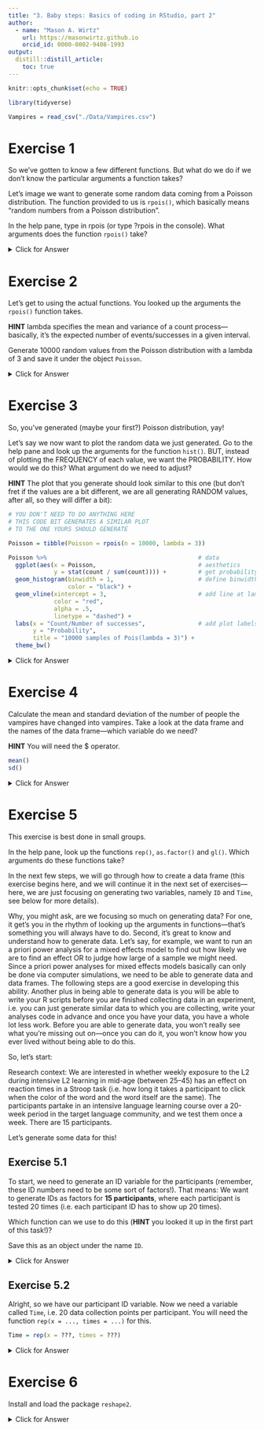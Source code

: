 ```yaml
---
title: "3. Baby steps: Basics of coding in RStudio, part 2"
author:
  - name: "Mason A. Wirtz"
    url: https://masonwirtz.github.io
    orcid_id: 0000-0002-9408-1993
output:
  distill::distill_article:
    toc: true
---
```


```r
knitr::opts_chunk$set(echo = TRUE)

library(tidyverse)

Vampires = read_csv("./Data/Vampires.csv")

```


# Exercise 1 

So we've gotten to know a few different functions. But what do we do if we don't know the particular arguments a function takes? 

Let's image we want to generate some random data coming from a Poisson distribution. The function provided to us is `rpois()`, which basically means "random numbers from a Poisson distribution". 

In the help pane, type in rpois (or type ?rpois in the console). What arguments does the function `rpois()` take? 

<details>
  <summary>Click for Answer</summary>
  
**SOLUTION** 

```r

?rpois

```

The `rpois()` function takes the arguments n (i.e. number of values that should be generated) and the argument lambda (i.e. the mean and the variance, in other words the expected number of events in a given (time) interval). 

</details> 











# Exercise 2

Let's get to using the actual functions. You looked up the arguments the `rpois()` function takes. 

**HINT** lambda specifies the mean and variance of a count process---basically, it's the expected number of events/successes in a given interval. 

Generate 10000 random values from the Poisson distribution with a lambda of 3 and save it under the object `Poisson`. 

<details>
  <summary>Click for Answer</summary>
  
**SOLUTION**

Alright, so in the previous exercise, we had a look at the arguments that the function `rpois` takes. We know that it takes the argument n (i.e. the number of values that should be generated). The exercise asks us to generate 10000 random values, so this must be our n value. The function also takes the argument lambda, which the exercise tells us should be 3. We then want to save this as an object named `Poisson`.

Let's see how we can do this:

```r

Poisson = rpois(n = 10000, lambda = 3)

```

</details> 









# Exercise 3

So, you've generated (maybe your first?) Poisson distribution, yay! 

Let's say we now want to plot the random data we just generated. Go to the help pane and look up the arguments for the function `hist()`. BUT, instead of plotting the FREQUENCY of each value, we want the PROBABILITY. How would we do this? What argument do we need to adjust? 

**HINT** The plot that you generate should look similar to this one (but don't fret if the values are a bit different, we are all generating RANDOM values, after all, so they will differ a bit): 

```r

# YOU DON'T NEED TO DO ANYTHING HERE
# THIS CODE BIT GENERATES A SIMILAR PLOT
# TO THE ONE YOURS SHOULD GENERATE

Poisson = tibble(Poisson = rpois(n = 10000, lambda = 3))

Poisson %>%                                           # data 
  ggplot(aes(x = Poisson,                             # aesthetics 
             y = stat(count / sum(count)))) +         # get probability
  geom_histogram(binwidth = 1,                        # define binwidth  
                 color = "black") + 
  geom_vline(xintercept = 3,                          # add line at lamba value
             color = "red", 
             alpha = .5,
             linetype = "dashed") + 
  labs(x = "Count/Number of successes",               # add plot labels
       y = "Probability",
       title = "10000 samples of Pois(lambda = 3)") + 
  theme_bw()

```

<details>
  <summary>Click for Answer</summary>

**SOLUTION** 

So, we want to plot our generated data, not as frequencies, but as probabilities, using the function `hist()`. Our first step here should be to go ahead and look at the arguments that the function takes. Theoretically, we can change the arguments freq and probability in order to get the probability density of the values. If we change the probability argument, we can change it to true (we can write this as TRUE or T, for short). We can also change the freq argument to FALSE, which throws back the probability density as well, so we should end up with the same plot either way. 

```r

Poisson = rpois(n = 10000, lambda = 3)           # generate the data again

hist(Poisson, probability = T)                   # set probability to true
hist(Poisson, freq = F)

```

*(Fun side note: The Poisson distribution is being used more and more in linguistics, since it is the canonical distribution for characterizing count data. If you want to e.g. compute a model where your DV is the number of errors produced, number of dialect realizations in an interaction, number of case markers etc., the Poisson distribution should become your new best friend. Bodo Winter's book Statistics for Linguists has an entire chapter dedicated to the Poisson distribution, I would definitely recommend a read.)*

</details> 









# Exercise 4

Calculate the mean and standard deviation of the number of people the vampires have changed into vampires. Take a look at the data frame and the names of the data frame---which variable do we need?  

**HINT** You will need the $ operator. 

```r

mean()
sd()

```

<details>
  <summary>Click for Answer</summary>

**SOLUTION**

Since I didn't specify which variable we are interested in, we would need to search the data frame to find out which variable we need. If we just need to remind ourselves which variable we are interested in, we can do this using the `colnames()` function, which returns the names of the columns, but no information on what is actually in the columns. If we want to see what is actually in the columns without having to print the entire data frame, we can go ahead and use the `head()` function. 

```r

colnames(Vampires)                 # get column names for Vampires data frame
head(Vampires)                     # see first few rows of Vampires data frame

```

After exploring the data frame, we should find that the variable `numberChangedToVamp` is the one we are looking for. 

Now that we know which variable we need, the exercise asks us to calculate the mean and standard deviation. We need the $ operator in order to go into the data frame and select exactly this variable. We will then wrap this in the two functions `mean()` and `sd()`, like so: 

```r

mean(Vampires$numberChangedToVamp)        # get mean of numberChangedToVamp
sd(Vampires$numberChangedToVamp)          # get SD of numberChangedToVamp

```


</details> 












# Exercise 5

This exercise is best done in small groups.

In the help pane, look up the functions `rep()`, `as.factor()` and `gl()`. Which arguments do these functions take?

In the next few steps, we will go through how to create a data frame (this exercise begins here, and we will continue it in the next set of exercises---here, we are just focusing on generating two variables, namely `ID` and `Time`, see below for more details). 

Why, you might ask, are we focusing so much on generating data? For one, it get's you in the rhythm of looking up the arguments in functions---that's something you will always have to do. Second, it's great to know and understand how to generate data. Let's say, for example, we want to run an a priori power analysis for a mixed effects model to find out how likely we are to find an effect OR to judge how large of a sample we might need. Since a priori power analyses for mixed effects models basically can only be done via computer simulations, we need to be able to generate data and data frames. The following steps are a good exercise in developing this ability. Another plus in being able to generate data is you will be able to write your R scripts before you are finished collecting data in an experiment, i.e. you can just generate similar data to which you are collecting, write your analyses code in advance and once you have your data, you have a whole lot less work. Before you are able to generate data, you won't really see what you're missing out on---once you can do it, you won't know how you ever lived without being able to do this.

So, let's start: 

Research context: We are interested in whether weekly exposure to the L2 during intensive L2 learning in mid-age (between 25--45) has an effect on reaction times in a Stroop task (i.e. how long it takes a participant to click when the color of the word and the word itself are the same). The participants partake in an intensive language learning course over a 20-week period in the target language community, and we test them once a week. There are 15 participants. 

Let's generate some data for this! 

## Exercise 5.1

To start, we need to generate an ID variable for the participants (remember, these ID numbers need to be some sort of factors!). That means: We want to generate IDs as factors for **15 participants**, where each participant is tested 20 times (i.e. each participant ID has to show up 20 times). 

Which function can we use to do this (**HINT** you looked it up in the first part of this task!)?

Save this as an object under the name `ID`. 

<details>
  <summary>Click for Answer</summary>
  
**SOLUTION**

Alright, we want to generate the ID variable for all participants. Since we have 15 participants, we know we will need the numbers (as factors) 1--15. That part is easy enough. The tricky part is repeating the 1--15 20 times (for each data collection point). 

If you looked at the required functions in the first part of this exercise, a bell hopefully went off in your mind saying that you can use the `gl()` function, which stands for "generate levels". This function generates factor levels, and we need the arguments n (number of levels, so this needs to be 15, since we have 15 participants), and k (which is the number of replications, which needs to be 20, since we have 20 data collection points and need to generate each participant's ID 20 times). So, we need the following code:

```r

ID = gl(n = 15, k = 20)      # Create ID variables for 20 data collection times

```

</details> 











## Exercise 5.2

Alright, so we have our participant ID variable. Now we need a variable called `Time`, i.e. 20 data collection points per participant. You will need the function `rep(x = ..., times = ...)` for this. 

```r

Time = rep(x = ???, times = ???)

```

<details>
  <summary>Click for Answer</summary>

**SOLUTION**

So, now things get a bit tricky. We need to generate the sequence 1--20 a total of 15 times (the sequence once for each participant). We were given in the exercise the function `rep()`, which can take the arguments x (the sequence, so 1--20), and times (i.e. how many times should she sequence be repeated?). Thus, we need to enter the following code: 

```r

Time = rep(x = 1:20, times = 15)

```

**BUT**, this generates a numeric vector. Time points are not numeric, so we need a factor. We can do this a few different ways. For one, we can use the `as.factor()` function to transform the entire vector into factors, like so: 

```r

as.factor(Time)                 # change Time to a factor

```

If we want to do everything in one step, we can just wrap one function within another, transforming the numeric vector 1:20 into a factor in the first step, like so: 

```r

Time = rep(x = as.factor(1:20), times = 15)       # repeat 1 through 20 as factors 15 times
Time                                              # print Time

```

</details> 








# Exercise 6

Install and load the package `reshape2`.

<details>
  <summary>Click for Answer</summary>

**SOLUTION**

If you haven't installed this package before, we need to first install the package before we can actually load it, using the `install.packages()` function. After that, we need to load in the package using the `library()` function, like so: 

```r

install.packages("reshape2")                # install package reshape2
library(reshape2)                           # load in library reshape2

```

</details> 

